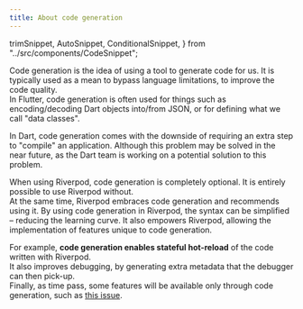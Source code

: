 ```yaml
---
title: About code generation
---
```


  trimSnippet,
  AutoSnippet,
  ConditionalSnippet,
} from "../src/components/CodeSnippet";

Code generation is the idea of using a tool to generate code for us. It is typically
used as a mean to bypass language limitations, to improve the code quality.  
In Flutter, code generation is often used for things such as encoding/decoding Dart
objects into/from JSON, or for defining what we call "data classes".

In Dart, code generation comes with the downside of requiring an extra step to
"compile" an application. Although this problem may be solved in the near future,
as the Dart team is working on a potential solution to this problem.

When using Riverpod, code generation is completely optional. It is entirely possible
to use Riverpod without.  
At the same time, Riverpod embraces code generation and recommends using it.
By using code generation in Riverpod, the syntax can be simplified – reducing the learning curve.
It also empowers Riverpod, allowing the implementation of features unique to code generation.

For example, **code generation enables stateful hot-reload** of the code written
with Riverpod.  
It also improves debugging, by generating extra metadata that the debugger can
then pick-up.  
Finally, as time pass, some features will be available only through code generation,
such as [this issue](https://github.com/rrousselGit/riverpod/issues/1660).

[hookwidget]: https://pub.dev/documentation/flutter_hooks/latest/flutter_hooks/HookWidget-class.html
[statefulwidget]: https://api.flutter.dev/flutter/widgets/StatefulWidget-class.html
[riverpod]: https://github.com/rrousselgit/riverpod
[hooks_riverpod]: https://pub.dev/packages/hooks_riverpod
[flutter_riverpod]: https://pub.dev/packages/flutter_riverpod
[flutter_hooks]: https://github.com/rrousselGit/flutter_hooks
